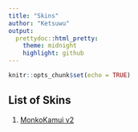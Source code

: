 ```yaml
---
title: "Skins"
author: "Ketsuwu"
output:
  prettydoc::html_pretty:
    theme: midnight
    highlight: github
---
```


```r
knitr::opts_chunk$set(echo = TRUE)
```

## List of Skins

1. [MonkoKamui v2](https://monkosite.s3.us-west-2.amazonaws.com/MonkoKamui+v2.osk)